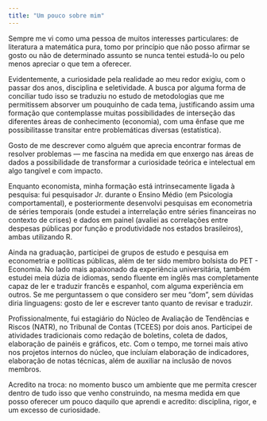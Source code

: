 ---
title: "Um pouco sobre mim"
---
Sempre me vi como uma pessoa de muitos interesses particulares: de literatura a matemática pura, tomo por princípio que não posso afirmar se gosto ou não de determinado assunto se nunca tentei estudá-lo ou pelo menos apreciar o que tem a oferecer.

Evidentemente, a curiosidade pela realidade ao meu redor exigiu, com o passar dos anos, disciplina e seletividade. A busca por alguma forma de conciliar tudo isso se traduziu no estudo de metodologias que me permitissem absorver um pouquinho de cada tema, justificando assim uma formação que contemplasse muitas possibilidades de interseção das diferentes áreas de conhecimento (economia), com uma ênfase que me possibilitasse transitar entre problemáticas diversas (estatística). 

Gosto de me descrever como alguém que aprecia encontrar formas de resolver problemas — me fascina na medida em que enxergo nas áreas de dados a possibilidade de transformar a curiosidade teórica e intelectual em algo tangível e com impacto. 

Enquanto economista, minha formação está intrinsecamente ligada à pesquisa: fui pesquisador Jr. durante o Ensino Médio (em Psicologia comportamental), e posteriormente desenvolvi pesquisas em econometria de séries temporais (onde estudei a interrelação entre séries financeiras no contexto de crises) e dados em painel (avaliei as correlações entre despesas públicas por função e produtividade nos estados brasileiros), ambas utilizando R. 

Ainda na graduação, participei de grupos de estudo e pesquisa em econometria e políticas públicas, além de ter sido membro bolsista do PET - Economia. No lado mais apaixonado da experiência universitária, também estudei meia dúzia de idiomas, sendo fluente em inglês mas completamente capaz de ler e traduzir francês e espanhol, com alguma experiência em outros. Se me perguntassem o que considero ser meu “dom”, sem dúvidas diria linguagens: gosto de ler e escrever tanto quanto de revisar e traduzir.

Profissionalmente, fui estagiário do Núcleo de Avaliação de Tendências e Riscos (NATR), no Tribunal de Contas (TCEES) por dois anos. Participei de atividades tradicionais como redação de boletins, coleta de dados, elaboração de painéis e gráficos, etc. Com o tempo, me tornei mais ativo nos projetos internos do núcleo, que incluíam elaboração de indicadores, elaboração de notas técnicas, além de auxiliar na inclusão de novos membros. 

Acredito na troca: no momento busco um ambiente que me permita crescer dentro de tudo isso que venho construindo, na mesma medida em que posso oferecer um pouco daquilo que aprendi e acredito: disciplina, rigor, e um excesso de curiosidade.
